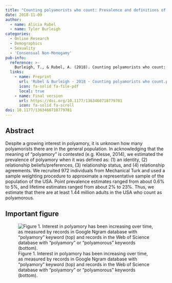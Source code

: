 ```yaml
---
title: "Counting polyamorists who count: Prevalence and definitions of an under-researched form of consensual nonmonogamy"
date: 2018-11-09
author:
  - name: Alicia Rubel
  - name: Tyler Burleigh
categories: 
  - Online Research
  - Demographics
  - Sexuality
  - 'Consensual Non-Monogamy'
pub-info:
  reference: >-
    Burleigh, T., & Rubel, A. (2018). Counting polyamorists who count: Prevalence and definitions of an under-researched form of consensual nonmonogamy. doi: <a href="https://doi.org/10.1177/1363460718779781"><code>10.1177/1363460718779781</code></a>
  links:
    - name: Preprint
      url: 'Rubel & Burleigh - 2018 - Counting polyamorists who count.pdf'
      icon: fa-solid fa-file-pdf
      local: true
    - name: Final version
      url: https://doi.org/10.1177/1363460718779781
      icon: fa-solid fa-scroll
doi: 10.1177/1363460718779781
---
```


## Abstract

Despite a growing interest in polyamory, it is unknown how many polyamorists there are in the general population. In acknowledging that the meaning of “polyamory” is contested (e.g. Klesse, 2014), we estimated the prevalence of polyamory when it was defined as: (1) an identity, (2) relationship beliefs/preferences, (3) relationship status, and (4) relationship agreements. We recruited 972 individuals from Mechanical Turk and used a sample weighting procedure to approximate a representative sample of the population of the USA. Point prevalence estimates ranged from about 0.6% to 5%, and lifetime estimates ranged from about 2% to 23%. Thus, we estimate that there are at least 1.44 million adults in the USA who count as polyamorous.

## Important figure

![Figure 1. Interest in polyamory has been increasing over time, as measured by records in Google Ngram database with “polyamory” keyword (top) and records in the Web of Science database with “polyamory” or “polyamorous” keywords (bottom).](fig1.jpeg)
